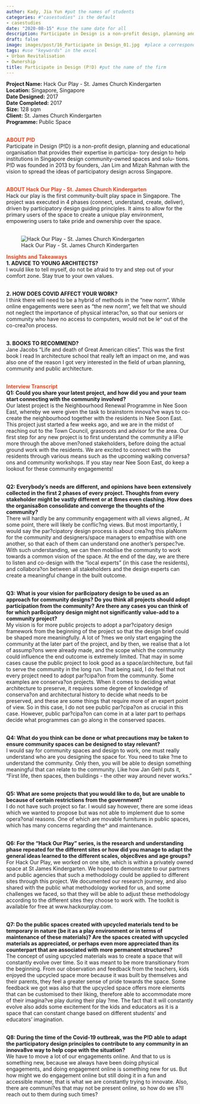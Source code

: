```yaml
---
author: Kady, Jia Yun #put the names of students
categories: #"casestudies" is the default 
- casestudies
date: "2020-08-15" #use the same date for all
description: Participate in Design is a non-profit design, planning and educational organisation that helps institution in Singapore design community-owned spaces. #brief description about the firm
draft: false
image: images/post/16_Participate in Design_01.jpg  #place a corresponding image in the "images" => "post"
tags: #use "keywords" in the excel
- Urban Revitalisation
- Ownership
title: Participate in Design (P!D) #put the name of the firm
---
```


__Project Name:__ Hack Our Play - St. James Church Kindergarten <br>
__Location:__ Singapore, Singapore <br>
__Date Designed:__ 2017 <br>
__Date Completed:__ 2017 <br>
__Size:__ 128 sqm<br>
__Client:__ St. James Church Kindergarten <br>
__Programme:__ Public Space
<br><br>

<span style="color:#E7451F">__ABOUT P!D__</span><br>
Participate in Design (P!D) is a non-profit design, planning and educational organisation that provides their expertise in participa- tory design to help institutions in Singapore design community-owned spaces and solu- tions. P!D was founded in 2013 by founders, Jan Lim and Mizah Rahman with the vision to spread the ideas of participatory design across Singapore. <br><br>

<span style="color:#E7451F">__ABOUT Hack Our Play - St. James Church Kindergarten__</span><br>
Hack our play is the first community-built play space in Singapore. The project was executed in 4 phases (connect, understand, create, deliver), driven by participatory design guiding principles. It aims to allow for the primary users of the space to create a unique play environment, empowering users to take pride and ownership over the space. <br><br>

<!-- Photo of the project -->

<!-- ![caption: name of the project](https://socialarchi.github.io/images/post/"name of the file") 
example below-->

![Hack Our Play - St. James Church Kindergarten](https://socialarchi.github.io/images/post/16_Participate in Design_02.jpg) 

<span style="color:#E7451F">__Insights and Takeaways__</span><br>
__1. ADVICE TO YOUNG ARCHITECTS?__<br>
I would like to tell myself, do not be afraid to try and step out of your comfort zone. Stay true to your own values. <br><br>

__2. HOW DOES COVID AFFECT YOUR WORK?__<br>
I think there will need to be a hybrid of methods in the “new norm”. While online engagements were seen as “the new norm”, we felt that we should not neglect the importance of physical interac?on, so that our seniors or community who have no access to computers, would not be le^ out of the co-crea?on process.<br><br>

__3. BOOKS TO RECOMMEND?__<br>
Jane Jacobs “Life and death of Great American cities”. This was the first book I read In architecture school that really left an impact on me, and was also one of the reason I got very interested in the field of urban planning, community and public architecture. <br><br>

<span style="color:#E7451F">__Interview Transcript__</span><br>
__Q1: Could you share your latest project, and how did you and your team start connecting with the community involved?__<br>
Our latest project is the Neighbourhood Renewal Programme in Nee Soon East, whereby we were given the task to brainstorm innova?ve ways to co-create the neighbourhood together with the residents in Nee Soon East. This project just started a few weeks ago, and we are in the midst of reaching out to the Town Council, grassroots and advisor for the area. Our first step for any new project is to first understand the community a liFle more through the above men?oned stakeholders, before doing the actual ground work with the residents. We are excited to connect with the residents through various means such as the upcoming walking conversa?ons and community workshops. If you stay near Nee Soon East, do keep a lookout for these community engagements! <br><br>

__Q2: Everybody’s needs are different, and opinions have been extensively collected in the first 2 phases of every project. Thoughts from every stakeholder might be vastly different or at 8mes even clashing. How does the organisa8on consolidate and converge the thoughts of the community?__<br>
There will hardly be any community engagement with all views aligned,. At some point, there will likely be conflic?ng views. But most importantly, I would say the par?cipatory design process is about crea?ng this plaNorm for the community and designers/space managers to empathise with one another, so that each of them can understand one another’s perspec?ve. With such understanding, we can then mobilise the community to work towards a common vision of the space. At the end of the day, we are there to listen and co-design with the “local experts” (in this case the residents), and collabora?on between all stakeholders and the design experts can create a meaningful change in the built outcome. <br><br>

__Q3: What is your vision for par8cipatory design to be used as an approach for community designs? Do you think all projects should adopt participation from the community? Are there any cases you can think of for which par8cipatory design might not significantly value-add to a community project?__<br>
My vision is for more public projects to adopt a par?cipatory design framework from the beginning of the project so that the design brief could be shaped more meaningfully. A lot of ?mes we only start engaging the community at the later part of the project, and by then, we realise that a lot of assump?ons were already made, and the scope which the community could influence the end outcome is extremely limited. That may in some cases cause the public project to look good as a space/architecture, but fail to serve the community in the long run. That being said, I do feel that not every project need to adopt par?cipa?on from the community. Some examples are conserva?on projects. When it comes to deciding what architecture to preserve, it requires some degree of knowledge of conserva?on and architectural history to decide what needs to be preserved, and these are some things that require more of an expert point of view. So in this case, I do not see public par?cipa?on as crucial in this case. However, public par?cipa?on can come in at a later part to perhaps decide what programmes can go along in the conserved spaces. <br><br>

__Q4: What do you think can be done or what precautions may be taken to ensure community spaces can be designed to stay relevant?__<br>
I would say for community spaces and design to work, one must really understand who are you designing the space for. You need to take ?me to understand the community. Only then, you will be able to design something meaningful that can relate to the community. Like how Jan Gehl puts it, “First life, then spaces, then buildings - the other way around never works." <br><br>

__Q5: What are some projects that you would like to do, but are unable to because of certain restrictions from the government?__<br>
I do not have such project so far. I would say however, there are some ideas which we wanted to propose but was not able to implement due to some opera?onal reasons. One of which are movable furnitures in public spaces, which has many concerns regarding the^ and maintenance. <br><br>

__Q6: For the “Hack Our Play” series, is the research and understanding phase repeated for the different sites or how did you manage to adapt the general ideas learned to the different scales, objec8ves and age groups?__<br>
For Hack Our Play, we worked on one site, which is within a privately owned space at St James Kindergarten. We hoped to demonstrate to our partners and public agencies that such a methodology could be applied to different sites through this project. We documented our research journey, and also shared with the public what methodology worked for us, and some challenges we faced, so that they will be able to adjust these methodology according to the different sites they choose to work with. The toolkit is available for free at www.hackourplay.com. <br><br>

__Q7: Do the public spaces created with upcycled materials tend to be temporary in nature (be it as a play environment or in terms of maintenance of these materials)? Are the spaces created with upcycled materials as appreciated, or perhaps even more appreciated than its counterpart that are associated with more permanent structures?__<br>
The concept of using upcycled materials was to create a space that will constantly evolve over time. So it was meant to be more transitionary from the beginning. From our observation and feedback from the teachers, kids enjoyed the upcycled space more because it was built by themselves and their parents, they feel a greater sense of pride towards the space. Some feedback we got was also that the upcycled space offers more elements that can be customised to their liking, therefore able to accommodate more of their imagina?ve play during their play ?me. The fact that it will constantly evolve also adds some excitement for the kids and educators as it is a space that can constant change based on different students’ and educators’ imagination. <br><br>

__Q8: During the time of the Covid-19 outbreak, was the P!D able to adapt the participatory design principles to contribute to any community in an innova8ve way to help cope with the situation?__<br>
We have to move a lot of our engagements online. And that to us is something new, because we always have been doing physical engagements, and doing engagement online is something new for us. But how might we do engagement online but still doing it in a fun and accessible manner, that is what we are constantly trying to innovate. Also, there are communi?es that may not be present online, so how do we s?ll reach out to them during such times? <br><br>
